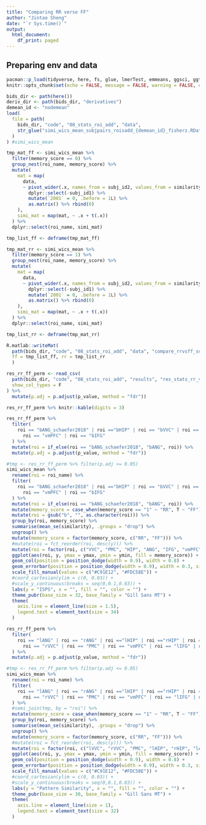 ```yaml
---
title: "Comparing RR verse FF"
author: "Jintao Sheng"
date: "`r Sys.time()`"
output:
  html_document:
    df_print: paged
---
```


## Preparing env and data

```r
pacman::p_load(tidyverse, here, fs, glue, lmerTest, emmeans, ggsci, ggthemes, ggpubr, extrafont, patchwork)
knitr::opts_chunk$set(echo = FALSE, message = FALSE, warning = FALSE, dpi = 300, dev = "CairoPNG")
```


```r
bids_dir <- path(here())
deriv_dir <- path(bids_dir, "derivatives")
demean_id <- "nodemean"
load(
  file = path(
    bids_dir, "code", "08_stats_roi_add", "data", 
    str_glue("simi_wics_mean_subjpairs_roisadd_{demean_id}_fisherz.RData")
  )
) #simi_wics_mean
```

```r
tmp_mat_ff <- simi_wics_mean %>% 
  filter(memory_score == 0) %>% 
  group_nest(roi_name, memory_score) %>% 
  mutate(
    mat = map(
      data, 
      ~ pivot_wider(.x, names_from = subj_id2, values_from = similarity, values_fill = 0) %>% 
        dplyr::select(-subj_id1) %>% 
        mutate(`2001` = 0, .before = 1L) %>% 
        as.matrix() %>% rbind(0)
    ),
    simi_mat = map(mat, ~ .x + t(.x))
  ) %>% 
  dplyr::select(roi_name, simi_mat)

tmp_list_ff <- deframe(tmp_mat_ff)

tmp_mat_rr <- simi_wics_mean %>% 
  filter(memory_score == 1) %>% 
  group_nest(roi_name, memory_score) %>% 
  mutate(
    mat = map(
      data, 
      ~ pivot_wider(.x, names_from = subj_id2, values_from = similarity, values_fill = 0) %>% 
        dplyr::select(-subj_id1) %>% 
        mutate(`2001` = 0, .before = 1L) %>% 
        as.matrix() %>% rbind(0)
    ),
    simi_mat = map(mat, ~ .x + t(.x))
  ) %>% 
  dplyr::select(roi_name, simi_mat)

tmp_list_rr <- deframe(tmp_mat_rr)

R.matlab::writeMat(
  path(bids_dir, "code", "08_stats_roi_add", "data", "compare_rrvsff_subjpairs_matrix.mat"), 
  ff = tmp_list_ff, rr = tmp_list_rr
  )
```

```r
res_rr_ff_perm <- read_csv(
  path(bids_dir, "code", "08_stats_roi_add", "results", "res_stats_rr_vs_ff_perm1w.csv"),
  show_col_types = F
) %>% 
  mutate(p.adj = p.adjust(p_value, method = "fdr"))

res_rr_ff_perm %>% knitr::kable(digits = 3)
```

```r
res_rr_ff_perm %>% 
  filter(
    roi == "bANG_schaefer2018" | roi =="bHIP" | roi == "bVVC" | roi == "PMC" | 
      roi == "vmPFC" | roi == "bIFG"
  ) %>% 
  mutate(roi = if_else(roi == "bANG_schaefer2018", "bANG", roi)) %>% 
  mutate(p.adj = p.adjust(p_value, method = "fdr"))
```


```r
#tmp <- res_rr_ff_perm %>% filter(p.adj <= 0.05)
simi_wics_mean %>% 
  rename(roi = roi_name) %>% 
  filter(
    roi == "bANG_schaefer2018" | roi =="bHIP" | roi == "bVVC" | roi == "PMC" | 
      roi == "vmPFC" | roi == "bIFG"
  ) %>% 
  mutate(roi = if_else(roi == "bANG_schaefer2018", "bANG", roi)) %>%  
  mutate(memory_score = case_when(memory_score == "1" ~ "RR", T ~ "FF")) %>% 
  mutate(roi = gsub("b", "", as.character(roi))) %>% 
  group_by(roi, memory_score) %>% 
  summarise(mean_se(similarity), .groups = "drop") %>% 
  ungroup() %>% 
  mutate(memory_score = factor(memory_score, c("RR", "FF"))) %>% 
  #mutate(roi = fct_reorder(roi, desc(y))) %>%
  mutate(roi = factor(roi, c("VVC", "PMC", "HIP", "ANG", "IFG", "vmPFC"))) %>% 
  ggplot(aes(roi, y, ymax = ymax, ymin = ymin, fill = memory_score)) +
  geom_col(position = position_dodge(width = 0.9), width = 0.8) +
  geom_errorbar(position = position_dodge(width = 0.9), width = 0.3, size = 1) +
  scale_fill_manual(values = c("#C91E12", "#FDC58E")) +
  #coord_cartesian(ylim = c(0, 0.03)) +
  #scale_y_continuous(breaks = seq(0,0.1,0.03)) +
  labs(y = "ISPS", x = "", fill = "", color = "") +
  theme_pubr(base_size = 32, base_family = "Gill Sans MT") +
  theme(
    axis.line = element_line(size = 1.5),
    legend.text = element_text(size = 34)
  )
```

```r
res_rr_ff_perm %>% 
  filter(
    roi == "lANG" | roi == "rANG" | roi =="lHIP" | roi =="rHIP" | roi == "lVVC" | 
      roi == "rVVC" | roi == "PMC" | roi == "vmPFC" | roi == "lIFG" | roi == "rIFG"
  ) %>% 
  mutate(p.adj = p.adjust(p_value, method = "fdr"))
```


```r
#tmp <- res_rr_ff_perm %>% filter(p.adj <= 0.05)
simi_wics_mean %>% 
  rename(roi = roi_name) %>% 
  filter(
    roi == "lANG" | roi == "rANG" | roi =="lHIP" | roi =="rHIP" | roi == "lVVC" | 
      roi == "rVVC" | roi == "PMC" | roi == "vmPFC" | roi == "lIFG" | roi == "rIFG"
  ) %>% 
  #semi_join(tmp, by = "roi") %>% 
  mutate(memory_score = case_when(memory_score == "1" ~ "RR", T ~ "FF")) %>% 
  group_by(roi, memory_score) %>% 
  summarise(mean_se(similarity), .groups = "drop") %>% 
  ungroup() %>% 
  mutate(memory_score = factor(memory_score, c("RR", "FF"))) %>% 
  #mutate(roi = fct_reorder(roi, desc(y))) %>%
  mutate(roi = factor(roi, c("lVVC", "rVVC", "PMC", "lHIP", "rHIP", "lANG", "rANG", "lIFG", "rIFG", "vmPFC"))) %>% 
  ggplot(aes(roi, y, ymax = ymax, ymin = ymin, fill = memory_score)) +
  geom_col(position = position_dodge(width = 0.9), width = 0.8) +
  geom_errorbar(position = position_dodge(width = 0.9), width = 0.3, size = 1) +
  scale_fill_manual(values = c("#C91E12", "#FDC58E")) +
  #coord_cartesian(ylim = c(0, 0.03)) +
  #scale_y_continuous(breaks = seq(0,0.1,0.03)) +
  labs(y = "Pattern Similarity", x = "", fill = "", color = "") +
  theme_pubr(base_size = 30, base_family = "Gill Sans MT") +
  theme(
    axis.line = element_line(size = 1),
    legend.text = element_text(size = 32)
  )
```
